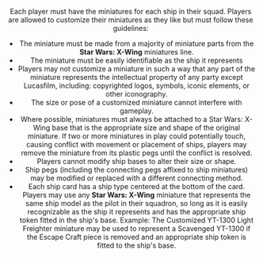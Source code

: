 <Header title="miniatures" />

Each player must have the miniatures for each ship in their squad. Players
are allowed to customize their miniatures as they like but must follow these
guidelines:

- The miniature must be made from a majority of miniature parts
  from the
  **Star Wars: X-Wing** miniatures line.
- The miniature must be easily identifiable as the ship it represents
- Players may not customize a miniature in such a way that any part of
  the miniature represents the intellectual property of any party except
  Lucasfilm, including: copyrighted logos, symbols, iconic elements, or other
  iconography.
- The size or pose of a customized miniature cannot interfere with
  gameplay.
- Where possible, miniatures must always be attached to a
  Star Wars:
  X-Wing base that is the appropriate size and shape of the original
  miniature. If two or more miniatures in play could potentially touch,
  causing conflict with movement or placement of ships, players may
  remove the miniature from its plastic pegs until the conflict is resolved.
- Players cannot modify ship bases to alter their size or shape.
- Ship pegs (including the connecting pegs affixed to ship miniatures) may
  be modified or replaced with a different connecting method.
- Each ship card has a ship type centered at the bottom of the card.
  Players may use any
  **Star Wars: X-Wing** miniature that represents
  the same ship model as the pilot in their squadron, so long as it is easily
  recognizable as the ship it represents and has the appropriate ship
  token fitted in the ship's base. Example: The Customized YT-1300 Light
  Freighter miniature may be used to represent a Scavenged YT-1300 if the
  Escape Craft piece is removed and an appropriate ship token is fitted to
  the ship's base.

